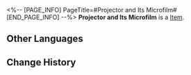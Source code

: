 <%-- [PAGE_INFO]
PageTitle=#Projector and Its Microfilm#
[END_PAGE_INFO] --%>
{{Item Infobox
|id          = 250027
|image       = Item Projector and Its Microfilm.png
|type        = 
|invCategory = 
|rarity      = 1
|effect      = 
|description = 
}}
'''Projector and Its Microfilm''' is a [[Item]].

==Other Languages==
{{Other Languages
|en   = Projector and Its Microfilm
|zhs  = 放映机及其微缩胶片
|zht  = 放映機及其微縮膠片
|ja   = 映写機とマイクロフィルム
|ko   = 영사기 및 마이크로필름
|es   = Proyector y su microfilm
|fr   = Projecteur et son microfilm
|ru   = Кинопроектор и микрофильм
|th   = เครื่องฉายภาพยนตร์ และม้วนฟิล์มขนาดเล็ก
|vi   = Máy Chiếu Và Cuộn Phim Nhỏ
|de   = Projektor und sein Mikrofilm
|id   = Proyektor dan Mikrofilm
|pt   = Projetor e seu Microfilme
}}

==Change History==
{{Change History|1.1}}